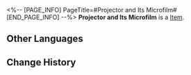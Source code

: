 <%-- [PAGE_INFO]
PageTitle=#Projector and Its Microfilm#
[END_PAGE_INFO] --%>
{{Item Infobox
|id          = 250027
|image       = Item Projector and Its Microfilm.png
|type        = 
|invCategory = 
|rarity      = 1
|effect      = 
|description = 
}}
'''Projector and Its Microfilm''' is a [[Item]].

==Other Languages==
{{Other Languages
|en   = Projector and Its Microfilm
|zhs  = 放映机及其微缩胶片
|zht  = 放映機及其微縮膠片
|ja   = 映写機とマイクロフィルム
|ko   = 영사기 및 마이크로필름
|es   = Proyector y su microfilm
|fr   = Projecteur et son microfilm
|ru   = Кинопроектор и микрофильм
|th   = เครื่องฉายภาพยนตร์ และม้วนฟิล์มขนาดเล็ก
|vi   = Máy Chiếu Và Cuộn Phim Nhỏ
|de   = Projektor und sein Mikrofilm
|id   = Proyektor dan Mikrofilm
|pt   = Projetor e seu Microfilme
}}

==Change History==
{{Change History|1.1}}